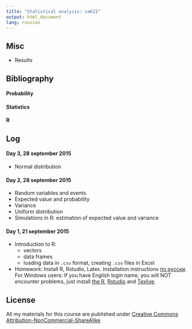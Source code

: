 ```yaml
---
title: "Statistical analysis: sa621"
output: html_document
lang: russian
---
```



## Misc
* Results

## Bibliography
#### Probability

#### Statistics

#### R



## Log 

#### Day 3, 28 september 2015
* Normal distribution


#### Day 2, 28 september 2015
* Random variables and events
* Expected value and probability
* Variance
* Uniform distribution
* Simulations in R: estimation of expected value and variance

#### Day 1, 21 september 2015
* Introduction to R:
  * vectors
  * data frames
  * loading data in `.csv` format, creating `.csv` files in Excel
* Homework: Install R, Rstudio, Latex. Installation instructions [по русски](https://github.com/bdemeshev/em301/wiki/R). For Windows users: If you have English login name, you will NOT encounter problems, just install [the R](https://cran.rstudio.com/), [Rstudio](https://www.rstudio.com/products/rstudio/download/) and [Texlive](https://www.tug.org/texlive/acquire-netinstall.html).


## License
All my materials for this course are published under [Creative Commons Attribution-NonCommercial-ShareAlike](http://creativecommons.org/licenses/by-nc-sa/3.0/deed.en)